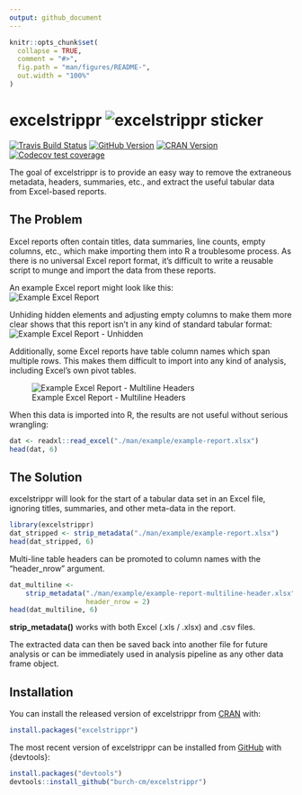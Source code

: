 ```yaml
---
output: github_document
---
```


<!-- README.md is generated from README.Rmd. Please edit that file -->

```r
knitr::opts_chunk$set(
  collapse = TRUE,
  comment = "#>",
  fig.path = "man/figures/README-",
  out.width = "100%"
)
```

# excelstrippr    ![excelstrippr sticker](./man/img/sticker-small.png)  

<!-- badges: start -->
[![Travis Build Status](https://travis-ci.com/burch-cm/excelstrippr.svg?branch=main)](https://travis-ci.com/burch-cm/excelstrippr)
[![GitHub Version](https://img.shields.io/badge/devel%20version-0.1.3-blue.svg)](https://github.com/excelstrippr)
[![CRAN Version](https://www.r-pkg.org/badges/version/excelstrippr)](https://CRAN.R-project.org/package=excelstrippr)
[![Codecov test coverage](https://codecov.io/gh/burch-cm/excelstrippr/branch/master/graph/badge.svg)](https://codecov.io/gh/burch-cm/excelstrippr?branch=main)
<!-- badges: end -->

The goal of excelstrippr is to provide an easy way to remove the extraneous
metadata, headers, summaries, etc., and extract the useful tabular data from Excel-based reports. 

## The Problem  
Excel reports often contain titles, data summaries, line counts, empty columns, 
etc., which make importing them into R a troublesome process. 
As there is no universal Excel report format, 
it's difficult to write a reusable script to munge and import the data from 
these reports.

An example Excel report might look like this:  
![Example Excel Report](./man/img/init-excel.png)  

Unhiding hidden elements and adjusting empty columns to make them more clear shows 
that this report isn't in any kind of standard tabular format:  
![Example Excel Report - Unhidden](./man/img/unhidden-excel.png)

Additionally, some Excel reports have table column names which span multiple rows. This makes them difficult to import into any kind of analysis, including Excel's own pivot tables.  

![Example Excel Report - Multiline Headers](./man/img/multiline-excel.png)


When this data is imported into R, the results are not useful without serious 
wrangling:  
```r
dat <- readxl::read_excel("./man/example/example-report.xlsx")
head(dat, 6)
```

## The Solution  
excelstrippr will look for the start of a tabular data set in an Excel file, ignoring 
titles, summaries, and other meta-data in the report. 

```r
library(excelstrippr)
dat_stripped <- strip_metadata("./man/example/example-report.xlsx")
head(dat_stripped, 6)
```

Multi-line table headers can be promoted to column names with the "header_nrow" argument.  
```r
dat_multiline <- 
    strip_metadata("./man/example/example-report-multiline-header.xlsx",
                   header_nrow = 2)
head(dat_multiline, 6)
```

**strip_metadata()** works with both Excel (.xls / .xlsx) and .csv files.  

The extracted data can then be saved back into another file for future analysis or can be immediately used in analysis pipeline as any other data frame object.

## Installation

You can install the released version of excelstrippr from [CRAN](https://CRAN.R-project.org) with:

``` r
install.packages("excelstrippr")
```

The most recent version of excelstrippr can be installed from [GitHub](https://github.com/burch-cm/excelstrippr) with {devtools}:  
``` r
install.packages("devtools")
devtools::install_github("burch-cm/excelstrippr")
```
